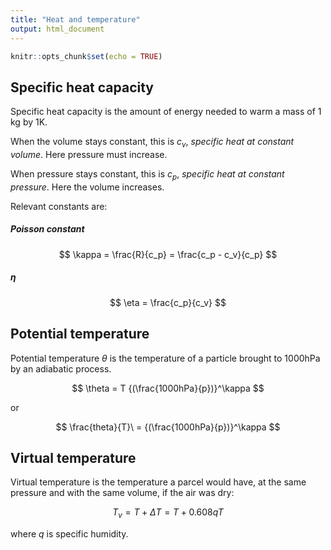 ```yaml
---
title: "Heat and temperature"
output: html_document
---
```


```r
knitr::opts_chunk$set(echo = TRUE)
```

## Specific heat capacity

Specific heat capacity is the amount of energy needed to warm a mass of 1 kg by 1K.

When the volume stays constant, this is $c_v$, *specific heat at constant volume*. Here pressure must increase.

When pressure stays constant, this is $c_p$, *specific heat at constant pressure*. Here the volume increases.

Relevant constants are:

##### Poisson constant

$$
\kappa = \frac{R}{c_p} = \frac{c_p - c_v}{c_p}
$$

##### $\eta$

$$
\eta = \frac{c_p}{c_v}
$$

## Potential temperature

Potential temperature $\theta$ is the temperature of a particle brought to 1000hPa by an adiabatic process.

$$
\theta = T {(\frac{1000hPa}{p})}^\kappa
$$

or

$$
\frac{theta}{T}\ =  {(\frac{1000hPa}{p})}^\kappa
$$

## Virtual temperature

Virtual temperature is the temperature a parcel would have, at the same pressure and with the same volume, if the air was dry:

$$
T_v = T + \Delta T = T + 0.608q T
$$

where $q$ is specific humidity.
